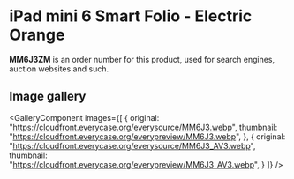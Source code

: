 
# iPad mini 6 Smart Folio - Electric Orange

<Callout type='info' emoji='👉🏻'>**MM6J3ZM** is an order number for this product, used for search engines, auction websites and such.</Callout>

## Image gallery

<GalleryComponent
    images={[
      {
        original: "https://cloudfront.everycase.org/everysource/MM6J3.webp",
        thumbnail: "https://cloudfront.everycase.org/everypreview/MM6J3.webp",
      },
      {
        original: "https://cloudfront.everycase.org/everysource/MM6J3_AV3.webp",
        thumbnail: "https://cloudfront.everycase.org/everypreview/MM6J3_AV3.webp",
      }
    ]}
  />
